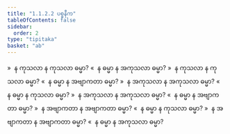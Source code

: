 ```yaml
---
title: "1.1.2.2 ပစ္စနီက"
tableOfContents: false
sidebar:
  order: 2
type: "tipitaka"
basket: "ab"
---
```



<DynamicBreadcrumb />

<Division number="6">

<Paragraph number="26">
»  န ကုသလာ န ကုသလာ ဓမ္မာ?
</Paragraph>

<Paragraph number="27">
«  န ဓမ္မာ န အကုသလာ ဓမ္မာ?
</Paragraph>

<Paragraph number="28">
»  န ကုသလာ န ကုသလာ ဓမ္မာ?
</Paragraph>

<Paragraph number="29">
«  န ဓမ္မာ န အဗျာကတာ ဓမ္မာ?
</Paragraph>

</Division>
<Division number="7">

<Paragraph number="30">
»  န အကုသလာ န အကုသလာ ဓမ္မာ?
</Paragraph>

<Paragraph number="31">
«  န ဓမ္မာ န ကုသလာ ဓမ္မာ?
</Paragraph>

<Paragraph number="32">
»  န အကုသလာ န အကုသလာ ဓမ္မာ?
</Paragraph>

<Paragraph number="33">
«  န ဓမ္မာ န အဗျာကတာ ဓမ္မာ?
</Paragraph>

</Division>
<Division number="8">

<Paragraph number="34">
»  န အဗျာကတာ န အဗျာကတာ ဓမ္မာ?
</Paragraph>

<Paragraph number="35">
«  န ဓမ္မာ န ကုသလာ ဓမ္မာ?
</Paragraph>

<Paragraph number="36">
»  န အဗျာကတာ န အဗျာကတာ ဓမ္မာ?
</Paragraph>

<Paragraph number="37">
«  န ဓမ္မာ န အကုသလာ ဓမ္မာ?
</Paragraph>
</Division>